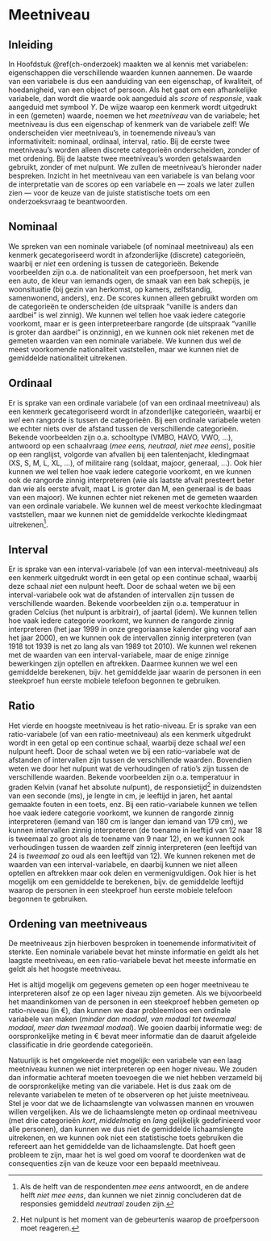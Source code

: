 # Meetniveau {#ch-meetniveau}

## Inleiding

In Hoofdstuk \@ref(ch-onderzoek) maakten we al kennis met variabelen:
eigenschappen die verschillende waarden kunnen aannemen. De waarde van
een variabele is dus een aanduiding van een eigenschap, of kwaliteit, of
hoedanigheid, van een object of persoon. Als het gaat om een
afhankelijke variabele, dan wordt die waarde ook aangeduid als *score*
of *responsie*, vaak aangeduid met symbool $Y$. De wijze waarop een
kenmerk wordt uitgedrukt in een (gemeten) waarde, noemen we het
*meetniveau* van de variabele; het meetniveau is dus een eigenschap of
kenmerk van de variabele zelf! We onderscheiden vier meetniveau's, in
toenemende niveau's van informativiteit: nominaal, ordinaal, interval,
ratio. Bij de eerste twee meetniveau's worden alleen discrete
categorieën onderscheiden, zonder of met ordening. Bij de laatste twee
meetniveau's worden getalswaarden gebruikt, zonder of met nulpunt. We
zullen de meetniveau's hieronder nader bespreken. Inzicht in het
meetniveau van een variabele is van belang voor de interpretatie van de
scores op een variabele en --- zoals we later zullen zien --- voor de
keuze van de juiste statistische toets om een onderzoeksvraag te
beantwoorden.

## Nominaal {#sec:nominaal}

We spreken van een nominale variabele (of nominaal meetniveau) als een
kenmerk gecategoriseerd wordt in afzonderlijke (discrete) categorieën,
waarbij er *niet* een ordening is tussen de categorieën. Bekende
voorbeelden zijn o.a. de nationaliteit van een proefpersoon, het merk
van een auto, de kleur van iemands ogen, de smaak van een bak schepijs,
je woonsituatie (bij gezin van herkomst, op kamers, zelfstandig,
samenwonend, anders), enz. De scores kunnen alleen gebruikt worden om de
categorieën te onderscheiden (de uitspraak "vanille is anders dan
aardbei" is wel zinnig). We kunnen wel tellen hoe vaak iedere categorie
voorkomt, maar er is geen interpreteerbare rangorde (de uitspraak "vanille
is groter dan aardbei" is onzinnig), en we kunnen ook niet rekenen met
de gemeten waarden van een nominale variabele. We kunnen dus wel de
meest voorkomende nationaliteit vaststellen, maar we kunnen niet de
gemiddelde nationaliteit uitrekenen.

## Ordinaal {#sec:ordinaal}

Er is sprake van een ordinale variabele (of van een ordinaal meetniveau)
als een kenmerk gecategoriseerd wordt in afzonderlijke categorieën,
waarbij er *wel* een rangorde is tussen de categorieën. Bij een ordinale
variabele weten we echter niets over de afstand tussen de verschillende
categorieën. Bekende voorbeelden zijn o.a. schooltype (VMBO, HAVO, VWO,
...), antwoord op een schaalvraag (*mee eens, neutraal, niet mee eens*),
positie op een ranglijst, volgorde van afvallen bij een talentenjacht,
kledingmaat (XS, S, M, L, XL, ...), of militaire rang (soldaat, majoor,
generaal, ...). Ook hier kunnen we wel tellen hoe vaak iedere categorie
voorkomt, en we kunnen ook de rangorde zinnig interpreteren (wie als
laatste afvalt presteert beter dan wie als eerste afvalt, maat L is
groter dan M, een generaal is de baas van een majoor). We kunnen echter
niet rekenen met de gemeten waarden van een ordinale variabele. We
kunnen wel de meest verkochte kledingmaat vaststellen, maar we kunnen
niet de gemiddelde verkochte kledingmaat uitrekenen[^fn04-1].

## Interval {#sec:interval}

Er is sprake van een interval-variabele (of van een interval-meetniveau)
als een kenmerk uitgedrukt wordt in een getal op een continue schaal,
waarbij deze schaal *niet* een nulpunt heeft. Door de schaal weten we
bij een interval-variabele ook wat de afstanden of intervallen zijn
tussen de verschillende waarden. Bekende voorbeelden zijn o.a.
temperatuur in graden Celcius (het nulpunt is arbitrair), of jaartal
(idem). We kunnen tellen hoe vaak iedere categorie voorkomt, we kunnen
de rangorde zinnig interpreteren (het jaar 1999 in onze gregoriaanse
kalender ging vooraf aan het jaar 2000), en we kunnen ook de intervallen
zinnig interpreteren (van 1918 tot 1939 is net zo lang als van 1989 tot
2010). We kunnen wel rekenen met de waarden van een interval-variabele,
maar de enige zinnige bewerkingen zijn optellen en aftrekken. Daarmee
kunnen we wel een gemiddelde berekenen, bijv. het gemiddelde jaar waarin de
personen in een steekproef hun eerste mobiele telefoon begonnen te gebruiken.

## Ratio {#sec:ratio}

Het vierde en hoogste meetniveau is het ratio-niveau. Er is sprake van
een ratio-variabele (of van een ratio-meetniveau) als een kenmerk
uitgedrukt wordt in een getal op een continue schaal, waarbij deze
schaal *wel* een nulpunt heeft. Door de schaal weten we bij een
ratio-variabele wat de afstanden of intervallen zijn tussen de
verschillende waarden. Bovendien weten we door het nulpunt wat de
verhoudingen of ratio's zijn tussen de verschillende waarden. Bekende
voorbeelden zijn o.a. temperatuur in graden Kelvin (vanaf het absolute
nulpunt), de responsietijd[^fn04-2] in duizendsten van een seconde (ms), je
lengte in cm, je leeftijd in jaren, het aantal gemaakte fouten in een
toets, enz. Bij een ratio-variabele kunnen we tellen hoe vaak iedere
categorie voorkomt, we kunnen de rangorde zinnig interpreteren (iemand
van 180 cm is langer dan iemand van 179 cm), we kunnen intervallen
zinnig interpreteren (de toename in leeftijd van 12 naar 18 is tweemaal
zo groot als de toename van 9 naar 12), en we kunnen ook verhoudingen
tussen de waarden zelf zinnig interpreteren (een leeftijd van 24 is
*tweemaal* zo oud als een leeftijd van 12). We kunnen rekenen met de
waarden van een interval-variabele, en daarbij kunnen we niet alleen
optellen en aftrekken maar ook delen en vermenigvuldigen. Ook hier is
het mogelijk om een gemiddelde te berekenen, bijv. de gemiddelde leeftijd
waarop de personen in een steekproef hun eerste mobiele telefoon begonnen te gebruiken.

## Ordening van meetniveaus {#sec:ordeningvanmeetniveaus}

De meetniveaus zijn hierboven besproken in toenemende informativiteit of
sterkte. Een nominale variabele bevat het minste informatie en geldt als
het laagste meetniveau, en een ratio-variabele bevat het meeste
informatie en geldt als het hoogste meetniveau.

Het is altijd mogelijk om gegevens gemeten op een hoger meetniveau te
interpreteren alsof ze op een lager niveau zijn gemeten. Als we
bijvoorbeeld het maandinkomen van de personen in een steekproef hebben
gemeten op ratio-niveau (in €), dan kunnen we daar probleemloos een
ordinale variabele van maken (*minder dan modaal, van modaal tot
tweemaal modaal, meer dan tweemaal modaal*). We gooien daarbij
informatie weg: de oorspronkelijke meting in € bevat meer informatie dan
de daaruit afgeleide classificatie in drie geordende categorieën.

Natuurlijk is het omgekeerde niet mogelijk: een variabele van een laag
meetniveau kunnen we niet interpreteren op een hoger niveau. We zouden
dan informatie achteraf moeten toevoegen die we niet hebben verzameld
bij de oorspronkelijke meting van die variabele. Het is dus zaak om de
relevante variabelen te meten of te observeren op het juiste meetniveau. 
Stel je
voor dat we de lichaamslengte van volwassen mannen en vrouwen willen
vergelijken. Als we de lichaamslengte meten op ordinaal meetniveau (met
drie categorieën *kort*, *middelmatig* en *lang* gelijkelijk
gedefinieerd voor alle personen), dan kunnen we dus niet de gemiddelde
lichaamslengte uitrekenen, en we kunnen ook niet een statistische toets
gebruiken die refereert aan het gemiddelde van de lichaamslengte. Dat
hoeft geen probleem te zijn, maar het is wel goed om vooraf te
doordenken wat de consequenties zijn van de keuze voor een bepaald
meetniveau.

[^fn04-1]: Als de helft van de respondenten *mee eens* antwoordt, en de andere helft *niet mee eens*, dan kunnen we niet zinnig concluderen dat de responsies gemiddeld *neutraal* zouden zijn.

[^fn04-2]: Het nulpunt is het moment van de gebeurtenis waarop de proefpersoon moet reageren.
